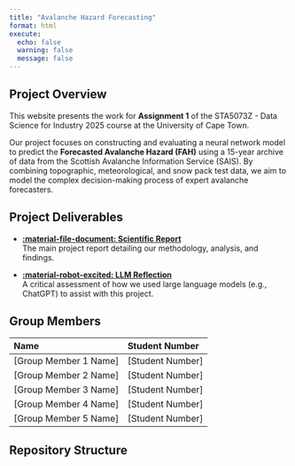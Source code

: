 ```yaml
---
title: "Avalanche Hazard Forecasting"
format: html
execute:
  echo: false
  warning: false
  message: false
---
```


## Project Overview

This website presents the work for **Assignment 1** of the STA5073Z - Data Science for Industry 2025 course at the University of Cape Town.

Our project focuses on constructing and evaluating a neural network model to predict the **Forecasted Avalanche Hazard (FAH)** using a 15-year archive of data from the Scottish Avalanche Information Service (SAIS). By combining topographic, meteorological, and snow pack test data, we aim to model the complex decision-making process of expert avalanche forecasters.

## Project Deliverables

-   **[:material-file-document: Scientific Report](report.html)**  
    The main project report detailing our methodology, analysis, and findings.

-   **[:material-robot-excited: LLM Reflection](llm-reflection.html)**  
    A critical assessment of how we used large language models (e.g., ChatGPT) to assist with this project.

## Group Members

| Name | Student Number |
| :--- | :--- |
| [Group Member 1 Name] | [Student Number] |
| [Group Member 2 Name] | [Student Number] |
| [Group Member 3 Name] | [Student Number] |
| [Group Member 4 Name] | [Student Number] |
| [Group Member 5 Name] | [Student Number] |

## Repository Structure






